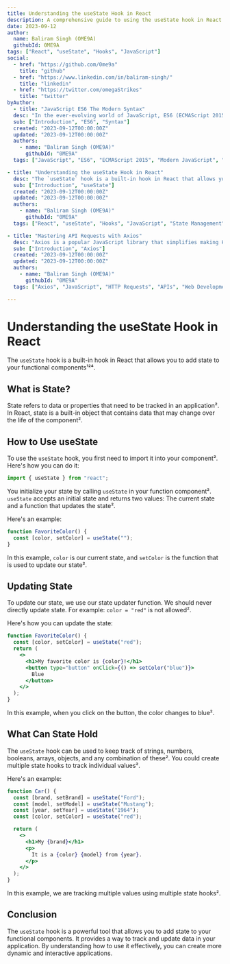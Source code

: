 ```yaml
---
title: Understanding the useState Hook in React
description: A comprehensive guide to using the useState hook in React.
date: 2023-09-12
author:
  name: Baliram Singh (OME9A)
  githubId: 0ME9A
tags: ["React", "useState", "Hooks", "JavaScript"]
social:
  - href: "https://github.com/0me9a"
    title: "github"
  - href: "https://www.linkedin.com/in/baliram-singh/"
    title: "linkedin"
  - href: "https://twitter.com/omegaStrikes"
    title: "twitter"
byAuthor:
  - title: "JavaScript ES6 The Modern Syntax"
  desc: "In the ever-evolving world of JavaScript, ES6 (ECMAScript 2015) brought a plethora of modern features and syntax enhancements that revolutionized the way we write JavaScript code. In this blog post, we'll dive deep into the world of ES6 and explore some of its most powerful features."
  sub: ["Introduction", "ES6", "Syntax"]
  created: "2023-09-12T00:00:00Z"
  updated: "2023-09-12T00:00:00Z"
  authors:
    - name: "Baliram Singh (OME9A)"
      githubId: "0ME9A"
  tags: ["JavaScript", "ES6", "ECMAScript 2015", "Modern JavaScript", "Syntax", "Development"]

- title: "Understanding the useState Hook in React"
  desc: "The `useState` hook is a built-in hook in React that allows you to add state to your functional components. Learn how to use it effectively to create more dynamic and interactive applications."
  sub: ["Introduction", "useState"]
  created: "2023-09-12T00:00:00Z"
  updated: "2023-09-12T00:00:00Z"
  authors:
    - name: "Baliram Singh (OME9A)"
      githubId: "0ME9A"
  tags: ["React", "useState", "Hooks", "JavaScript", "State Management"]

- title: "Mastering API Requests with Axios"
  desc: "Axios is a popular JavaScript library that simplifies making HTTP requests from a web application. Learn how to perform various types of requests, handle responses, and make your API interactions more efficient."
  sub: ["Introduction", "Axios"]
  created: "2023-09-12T00:00:00Z"
  updated: "2023-09-12T00:00:00Z"
  authors:
    - name: "Baliram Singh (OME9A)"
      githubId: "0ME9A"
  tags: ["Axios", "JavaScript", "HTTP Requests", "APIs", "Web Development", "Node.js"]

---
```


# Understanding the useState Hook in React

The `useState` hook is a built-in hook in React that allows you to add state to your functional components¹²⁴.

## What is State?

State refers to data or properties that need to be tracked in an application². In React, state is a built-in object that contains data that may change over the life of the component².

## How to Use useState

To use the `useState` hook, you first need to import it into your component². Here's how you can do it:

```jsx
import { useState } from "react";
```

You initialize your state by calling `useState` in your function component². `useState` accepts an initial state and returns two values: The current state and a function that updates the state².

Here's an example:

```jsx
function FavoriteColor() {
  const [color, setColor] = useState("");
}
```

In this example, `color` is our current state, and `setColor` is the function that is used to update our state².

## Updating State

To update our state, we use our state updater function. We should never directly update state. For example: `color = "red"` is not allowed².

Here's how you can update the state:

```jsx
function FavoriteColor() {
  const [color, setColor] = useState("red");
  return (
    <>
      <h1>My favorite color is {color}!</h1>
      <button type="button" onClick={() => setColor("blue")}>
        Blue
      </button>
    </>
  );
}
```

In this example, when you click on the button, the color changes to blue².

## What Can State Hold

The `useState` hook can be used to keep track of strings, numbers, booleans, arrays, objects, and any combination of these². You could create multiple state hooks to track individual values².

Here's an example:

```jsx
function Car() {
  const [brand, setBrand] = useState("Ford");
  const [model, setModel] = useState("Mustang");
  const [year, setYear] = useState("1964");
  const [color, setColor] = useState("red");

  return (
    <>
      <h1>My {brand}</h1>
      <p>
        It is a {color} {model} from {year}.
      </p>
    </>
  );
}
```

In this example, we are tracking multiple values using multiple state hooks².

## Conclusion

The `useState` hook is a powerful tool that allows you to add state to your functional components. It provides a way to track and update data in your application. By understanding how to use it effectively, you can create more dynamic and interactive applications.
